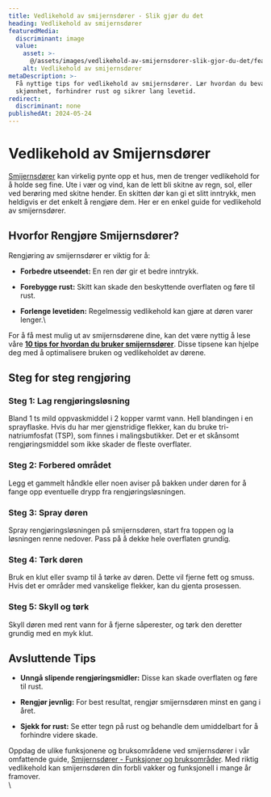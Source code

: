 ```yaml
---
title: Vedlikehold av smijernsdører - Slik gjør du det
heading: Vedlikehold av smijernsdører
featuredMedia:
  discriminant: image
  value:
    asset: >-
      @/assets/images/vedlikehold-av-smijernsdorer-slik-gjor-du-det/featuredMedia/value/asset.jpg
    alt: Vedlikehold av smijernsdører
metaDescription: >-
  Få nyttige tips for vedlikehold av smijernsdører. Lær hvordan du bevarer deres
  skjønnhet, forhindrer rust og sikrer lang levetid.
redirect:
  discriminant: none
publishedAt: 2024-05-24
---
```

# Vedlikehold av Smijernsdører

[Smijernsdører](https://www.glass.no/smijernsdor) kan virkelig pynte opp et hus, men de trenger vedlikehold for å holde seg fine. Ute i vær og vind, kan de lett bli skitne av regn, sol, eller ved berøring med skitne hender. En skitten dør kan gi et slitt inntrykk, men heldigvis er det enkelt å rengjøre dem. Her er en enkel guide for vedlikehold av smijernsdører.

## Hvorfor Rengjøre Smijernsdører?

Rengjøring av smijernsdører er viktig for å:

* **Forbedre utseendet:** En ren dør gir et bedre inntrykk.

* **Forebygge rust:** Skitt kan skade den beskyttende overflaten og føre til rust.

* **Forlenge levetiden:** Regelmessig vedlikehold kan gjøre at døren varer lenger.\


For å få mest mulig ut av smijernsdørene dine, kan det være nyttig å lese våre [**10 tips for hvordan du bruker smijernsdører**](https://www.glass.no/hvordan-bruke-smijernsd%C3%B8rer-10-tips). Disse tipsene kan hjelpe deg med å optimalisere bruken og vedlikeholdet av dørene.

## Steg for steg rengjøring

### Steg 1: Lag rengjøringsløsning

Bland 1 ts mild oppvaskmiddel i 2 kopper varmt vann. Hell blandingen i en sprayflaske. Hvis du har mer gjenstridige flekker, kan du bruke tri-natriumfosfat (TSP), som finnes i malingsbutikker. Det er et skånsomt rengjøringsmiddel som ikke skader de fleste overflater.

### Steg 2: Forbered området

Legg et gammelt håndkle eller noen aviser på bakken under døren for å fange opp eventuelle drypp fra rengjøringsløsningen.

### Steg 3: Spray døren

Spray rengjøringsløsningen på smijernsdøren, start fra toppen og la løsningen renne nedover. Pass på å dekke hele overflaten grundig.

### Steg 4: Tørk døren

Bruk en klut eller svamp til å tørke av døren. Dette vil fjerne fett og smuss. Hvis det er områder med vanskelige flekker, kan du gjenta prosessen.

### Steg 5: Skyll og tørk

Skyll døren med rent vann for å fjerne såperester, og tørk den deretter grundig med en myk klut.

## Avsluttende Tips

* **Unngå slipende rengjøringsmidler:** Disse kan skade overflaten og føre til rust.

* **Rengjør jevnlig:** For best resultat, rengjør smijernsdøren minst en gang i året.

* **Sjekk for rust:** Se etter tegn på rust og behandle dem umiddelbart for å forhindre videre skade.

Oppdag de ulike funksjonene og bruksområdene ved smijernsdører i vår omfattende guide, [Smijernsdører - Funksjoner og bruksområder](https://www.glass.no/smijernsdorer-funksjoner-og-bruksomrader). Med riktig vedlikehold kan smijernsdøren din forbli vakker og funksjonell i mange år framover.\
\
